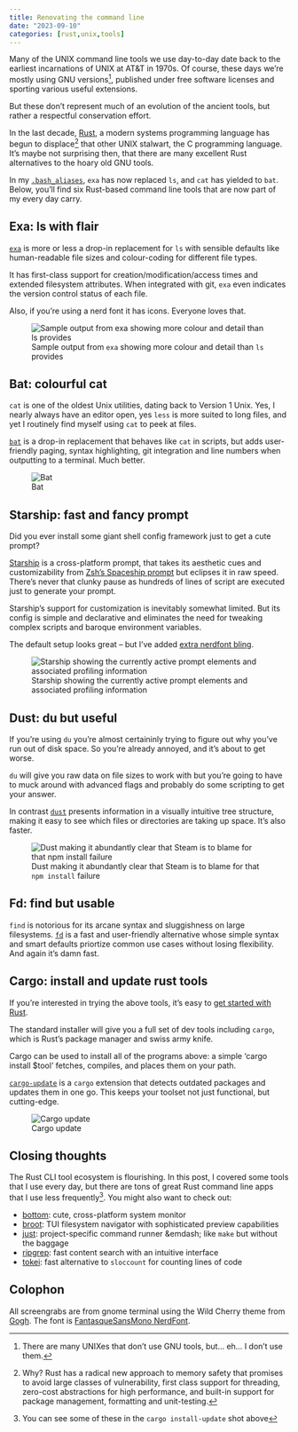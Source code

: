 ```yaml
---
title: Renovating the command line
date: "2023-09-10"
categories: [rust,unix,tools]
---
```


Many of the UNIX command line tools we use day-to-day date back to the earliest
incarnations of UNIX at AT&T in 1970s. Of course, these days we're mostly
using GNU versions[^gnu], published under free software licenses and sporting
various useful extensions.

But these don't represent much of an evolution of the ancient tools, but rather
a respectful conservation effort.

[^gnu]: There are many UNIXes that don't use GNU tools, but... eh... I don't use
them.

In the last decade, [Rust](https://www.rust-lang.org/), a modern systems
programming language has begun to displace[^why-rust] that other UNIX stalwart,
the C programming language. It's maybe not surprising then, that there are many
excellent Rust alternatives to the hoary old GNU tools.

[^why-rust]: Why? Rust has a radical new approach to memory safety that promises to
avoid large classes of vulnerability, first class support for threading,
zero-cost abstractions for high performance, and built-in support for package
management, formatting and unit-testing.

In my
[`.bash_aliases`](https://github.com/joehalliwell/dotfiles/blob/master/.bash_aliases),
`exa` has now replaced `ls`, and `cat` has yielded to `bat`. Below, you'll find
six Rust-based command line tools that are now part of my every day carry.

## Exa: ls with flair

[`exa`](https://the.exa.website/) is more or less a drop-in replacement for `ls`
with sensible defaults like human-readable file sizes and colour-coding for
different file types.

It has first-class support for creation/modification/access times and extended
filesystem attributes. When integrated with git, `exa` even indicates the
version control status of each file.

Also, if you're using a nerd font it has icons. Everyone loves that.

![Sample output from `exa` showing more colour and detail than `ls` provides](exa.png)

<!--
exa --header --group --created --modified --accessed --git --icons --extended --all --long --grid --classify --color-scale
-->

## Bat: colourful cat

`cat` is one of the oldest Unix utilities, dating back to Version 1 Unix. Yes, I
nearly always have an editor open, yes `less` is more suited to long files, and
yet I routinely find myself using `cat` to peek at files.

[`bat`](https://github.com/sharkdp/bat) is a drop-in replacement that behaves
like `cat` in scripts, but adds user-friendly paging, syntax highlighting, git
integration and line numbers when outputting to a terminal. Much better.

![Bat](bat.png)

## Starship: fast and fancy prompt

Did you ever install some giant shell config framework just to get a cute
prompt?

[Starship](https://starship.rs/) is a cross-platform prompt, that takes its
aesthetic cues and customizability from
[Zsh's Spaceship prompt](https://github.com/spaceship-prompt/spaceship-prompt)
but eclipses it in raw speed. There's never that clunky pause as hundreds of
lines of script are executed just to generate your prompt.

Starship's support for customization is inevitably somewhat limited. But its
config is simple and declarative and eliminates the need for tweaking complex
scripts and baroque environment variables.

The default setup looks great -- but I've added
[extra nerdfont bling](https://github.com/joehalliwell/dotfiles/blob/master/.config/starship.toml).

![Starship showing the currently active prompt elements and associated profiling information](starship.png)


## Dust: du but useful

If you're using `du` you're almost certaininly trying to figure out why you've
run out of disk space. So you're already annoyed, and it's about to get worse.

`du` will give you raw data on file sizes to work with but you're going to have
to muck around with advanced flags and probably do some scripting to get your
answer.

In contrast [`dust`](https://github.com/bootandy/dust) presents information in a
visually intuitive tree structure, making it easy to see which files or
directories are taking up space. It's also faster.

![Dust making it abundantly clear that Steam is to blame for that `npm install` failure](dust.png)

<!--
## Ripgrep: lightning fast grep

Ripgrep, or `rg` on the CLI, serves as a modern evolution of `grep` that's
faster and more ergonomic. While 'grep' might fumble through irrelevant files or
get tripped up by complex regular expressions, 'ripgrep' employs smart filtering
and respects your .gitignore settings. Thus, you get not just a list of matches
but a curated selection that is more likely to be pertinent to your project. It
enhances this further by displaying matching strings along with their file paths
and line numbers, giving immediate context to each find.
-->

## Fd: find but usable

`find` is notorious for its arcane syntax and sluggishness on large filesystems.
[`fd`](https://github.com/sharkdp/fd) is a fast and user-friendly alternative
whose simple syntax and smart defaults priortize common use cases without losing
flexibility. And again it's damn fast.

## Cargo: install and update rust tools

If you're interested in trying the above tools, it's easy to
[get started with Rust](https://www.rust-lang.org/learn/get-started).

The standard installer will give you a full set of dev tools including `cargo`,
which is Rust's package manager and swiss army knife.

Cargo can be used to install all of the programs above: a simple 'cargo
install $tool' fetches, compiles, and places them on your path.

[`cargo-update`](https://github.com/nabijaczleweli/cargo-update) is a `cargo`
extension that detects outdated packages and updates them in one go. This keeps
your toolset not just functional, but cutting-edge.

![Cargo update](cargo-install-update.png)

## Closing thoughts

The Rust CLI tool ecosystem is flourishing. In this post, I covered some tools
that I use every day, but there are tons of great Rust command line apps that I
use less frequently[^sharpeyes]. You might also want to check out:

- [bottom](https://github.com/ClementTsang/bottom): cute, cross-platform
  system monitor
- [broot](https://github.com/Canop/broot): TUI filesystem navigator with
  sophisticated preview capabilities
- [just](https://github.com/casey/just): project-specific command runner
  &emdash; like `make` but without the baggage
- [ripgrep](https://github.com/Canop/broot): fast content search with an
  intuitive interface
- [tokei](https://github.com/XAMPPRocky/tokei): fast alternative to `sloccount`
  for counting lines of code


[^sharpeyes]: You can see some of these in the `cargo install-update`
shot above

## Colophon

All screengrabs are from gnome terminal using the Wild Cherry theme from
[Gogh](https://gogh-co.github.io/Gogh/). The font is
[FantasqueSansMono NerdFont](https://www.nerdfonts.com/font-downloads).
